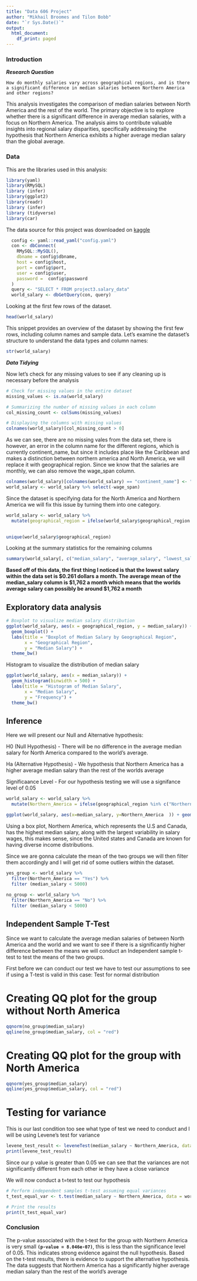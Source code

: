 ---
title: "Data 606 Project"
author: "Mikhail Broomes and Tilon Bobb"
date: "`r Sys.Date()`"
output:
  html_document:
    df_print: paged
---
### Introduction

***Research Question***

`How do monthly salaries vary across geographical regions, and is there a significant difference in median salaries between Northern America and other regions?`

This analysis investigates the comparison of median salaries between North America and the rest of the world. The primary objective is to explore whether there is a significant difference in average median salaries, with a focus on Northern America. The analysis aims to contribute valuable insights into regional salary disparities, specifically addressing the hypothesis that Northern America exhibits a higher average median salary than the global average.

### Data

This are the libraries used in this analysis: 

```{r setup}
library(yaml)
library(RMySQL)
library (infer)
library(ggplot2)
library(readr)
library (infer)
library (tidyverse)
library(car)
```


The data source for this project was downloaded on [kaggle](https://www.kaggle.com/datasets/zedataweaver/global-salary-data)

```{r cars}
  config <- yaml::read_yaml("config.yaml")
  con <- dbConnect(
    RMySQL::MySQL(),
    dbname = config$dbname,
    host = config$host,
    port = config$port,
    user = config$user,
    password =  config$password
  )
  query <- "SELECT * FROM project3.salary_data"
  world_salary <- dbGetQuery(con, query)
```

Looking at the first few rows of the dataset.  

```{r pressure}
head(world_salary)
```

This snippet provides an overview of the dataset by showing the first few rows, including column names and sample data. Let's examine the dataset's structure to understand the data types and column names:
```{r}
str(world_salary)
```

***Data Tidying***

Now let's check for any missing values to see if any cleaning up is necessary before the analysis
```{r}
# Check for missing values in the entire dataset
missing_values <- is.na(world_salary)

# Summarizing the number of missing values in each column
col_missing_count <- colSums(missing_values)

# Displaying the columns with missing values
colnames(world_salary)[col_missing_count > 0]
```
As we can see, there are no missing vales from the data set, there is however, an error in the column name for the different regions, which is currently continent_name, but since it includes place like the Caribbean and makes a distinction between northern america and North America, we will replace it with geographical region. Since we know that the salaries are monthly, we can also remove the wage_span column.

```{r}
colnames(world_salary)[colnames(world_salary) == "continent_name"] <- "geographical_region"
world_salary <- world_salary %>% select(-wage_span)
```

Since the dataset is specifying data for the North America and Northern America we will fix this issue by turning them into one category.

```{r}
world_salary <- world_salary %>%
  mutate(geographical_region = ifelse(world_salary$geographical_region == "North America", "Northern America", world_salary$geographical_region))

  
unique(world_salary$geographical_region)
```



Looking at the summary statistics for the remaining columns 

```{r}
summary(world_salary[, c("median_salary", "average_salary", "lowest_salary", "highest_salary")])
```
**Based off of this data, the first thing I noticed is that the lowest salary within the data set is $0.261 dollars a month. The average mean of the median_salary column is $1,762 a month which means that the worlds average salary can possibly be around $1,762 a month**

## Exploratory data analysis


```{r}
# Boxplot to visualize median salary distribution
ggplot(world_salary, aes(x = geographical_region, y = median_salary)) +
  geom_boxplot() +
  labs(title = "Boxplot of Median Salary by Geographical Region",
       x = "Geographical Region",
       y = "Median Salary") +
  theme_bw()
```
Histogram to visualize the distribution of median salary

```{r}
ggplot(world_salary, aes(x = median_salary)) +
  geom_histogram(binwidth = 500) +
  labs(title = "Histogram of Median Salary",
       x = "Median Salary",
       y = "Frequency") +
  theme_bw()
```



## Inference 

Here we will present our Null and Alternative hypothesis:

H0 (Null Hypothesis) - There will be no difference in the average median salary for North America compared to the world's average. 

Ha (Alternative Hypothesis) - We hypothesis that Northern America has a higher average median salary than the rest of the worlds average

Significaance Level - For our hypothesis testing we will use a signifance level of 0.05

```{r}
world_salary <- world_salary %>%
  mutate(Northern_America = ifelse(geographical_region %in% c("Northern America","North America","Central America"), "Yes", "No"))
```


```{r }
ggplot(world_salary, aes(x=median_salary, y=Northern_America  )) + geom_boxplot() + theme_bw()
```


Using a box plot, Northern America, which represents the U.S and Canada, has the highest median salary, along with the largest variability in salary wages, this makes sense, since the United states and Canada are known for having diverse income distributions.


Since we are gonna calculate the mean of the two groups we will then filter them accordingly and I will get rid of some outliers within the dataset. 


```{r}

yes_group <- world_salary %>% 
  filter(Northern_America == "Yes") %>% 
  filter (median_salary < 5000)
  
no_group <- world_salary %>% 
  filter(Northern_America == "No") %>% 
  filter (median_salary < 5000)
```

## Independent Sample T-Test 

Since we want to calculate the average median salaries of between North America and the world and we want to see if there is a significantly higher difference between the means we will conduct an Independent sample t-test to test the means of the two groups.

First before we can conduct our test we have to test our assumptions to see if using a T-test is valid in this case:
Test for normal distribution 


# Creating QQ plot for the group without North America
```{r}
qqnorm(no_group$median_salary)
qqline(no_group$median_salary, col = "red")

```


# Creating QQ plot for the group with North America
```{r}

qqnorm(yes_group$median_salary)
qqline(yes_group$median_salary, col = "red")


```

# Testing for variance

This is our last condition too see what type of test we need to conduct and I will be using Levene's test for variance  

```{r}

levene_test_result <- leveneTest(median_salary ~ Northern_America, data = world_salary)
print(levene_test_result)

```
Since our p value is greater than 0.05 we can see that the variances are not significantly different from each other ie they have a close variance 


We will now conduct a t=test to test our hypothesis  

```{r}

# Perform independent samples t-test assuming equal variances
t_test_equal_var <- t.test(median_salary ~ Northern_America, data = world_salary, var.equal = TRUE)

# Print the results
print(t_test_equal_var)

```
### Conclusion

The p-value associated with the t-test for the group with Northern America is very small **`(p-value = 8.046e-07)`**, this is less than the significance level of 0.05. This indicates strong evidence against the null hypothesis. Based on the t-test results, there is evidence to support the alternative hypothesis. The data suggests that Northern America has a significantly higher average median salary than the rest of the world's average
